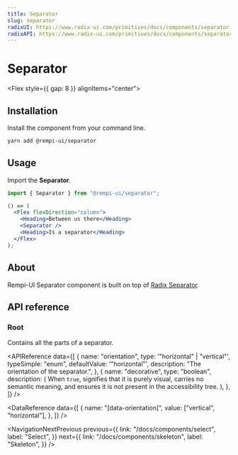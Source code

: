 ```yaml
---
title: Separator
slug: separator
radixUI: https://www.radix-ui.com/primitives/docs/components/separator
radixAPI: https://www.radix-ui.com/primitives/docs/components/separator#api-reference
---
```


# Separator

<Description text="Visually or semantically separates content." />

<Flex style={{ gap: 8 }} alignItems="center">
  <RadixUI href="https://www.radix-ui.com/primitives/docs/components/separator" />
  <RadixAPI href="https://www.radix-ui.com/primitives/docs/components/separator#api-reference" />
  <SelectVersion />
</Flex>

<PreviewComponent name="separator" />

## Installation

Install the component from your command line.

```bash
yarn add @rempi-ui/separator
```

## Usage

Import the <strong>Separator</strong>.

```jsx
import { Separator } from "@rempi-ui/separator";

() => (
  <Flex flexDirection="column">
    <Heading>Between us there</Heading>
    <Separator />
    <Heading>Is a separator</Heading>
  </Flex>
);
```

## About

Rempi-UI Separator component is built on top of [Radix Separator](https://www.radix-ui.com/primitives/docs/components/separator).

## API reference

### Root

Contains all the parts of a separator.

<MoreInfo
  componentName="Radix Separator"
  componentLink="https://www.radix-ui.com/primitives/docs/components/separator#root"
/>

<APIReference
  data={[
    {
      name: "orientation",
      type: '"horizontal" | "vertical"',
      typeSimple: "enum",
      defaultValue: '"horizontal"',
      description: "The orientation of the separator.",
    },
    {
      name: "decorative",
      type: "boolean",
      description: (
        <span>
          When <code>true</code>, signifies that it is purely visual, carries no
          semantic meaning, and ensures it is not present in the accessibility
          tree.
        </span>
      ),
    },
  ]}
/>

<DataReference
  data={[
    {
      name: "[data-orientation]",
      value: ["vertical", "horizontal"],
    },
  ]}
/>

<NavigationNextPrevious
  previous={{
    link: "/docs/components/select",
    label: "Select",
  }}
  next={{
    link: "/docs/components/skeleton",
    label: "Skeleton",
  }}
/>
